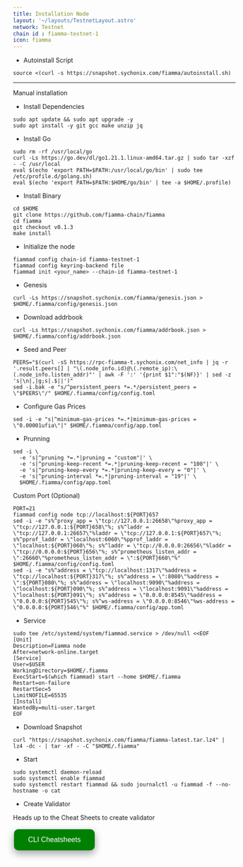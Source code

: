 ```yaml
---
title: Installation Node
layout: '~/layouts/TestnetLayout.astro'
network: Testnet
chain id : fiamma-testnet-1
icon: fiamma
---
```


- Autoinstall Script
```
source <(curl -s https://snapshot.sychonix.com/fiamma/autoinstall.sh) 
```
------
Manual installation
- Install Dependencies
```
sudo apt update && sudo apt upgrade -y 
sudo apt install -y git gcc make unzip jq
```

- Install Go
```
sudo rm -rf /usr/local/go
curl -Ls https://go.dev/dl/go1.21.1.linux-amd64.tar.gz | sudo tar -xzf - -C /usr/local
eval $(echo 'export PATH=$PATH:/usr/local/go/bin' | sudo tee /etc/profile.d/golang.sh)
eval $(echo 'export PATH=$PATH:$HOME/go/bin' | tee -a $HOME/.profile)
```

- Install Binary
```
cd $HOME
git clone https://github.com/fiamma-chain/fiamma
cd fiamma
git checkout v0.1.3
make install
```
- Initialize the node
```
fiammad config chain-id fiamma-testnet-1
fiammad config keyring-backend file
fiammad init <your_name> --chain-id fiamma-testnet-1
```

- Genesis
```
curl -Ls https://snapshot.sychonix.com/fiamma/genesis.json > $HOME/.fiamma/config/genesis.json 
```
- Download addrbook
```
curl -Ls https://snapshot.sychonix.com/fiamma/addrbook.json > $HOME/.fiamma/config/addrbook.json
```
- Seed and Peer
```
PEERS="$(curl -sS https://rpc-fiamma-t.sychonix.com/net_info | jq -r '.result.peers[] | "\(.node_info.id)@\(.remote_ip):\(.node_info.listen_addr)"' | awk -F ':' '{print $1":"$(NF)}' | sed -z 's|\n|,|g;s|.$||')"
sed -i.bak -e "s/^persistent_peers *=.*/persistent_peers = \"$PEERS\"/" $HOME/.fiamma/config/config.toml
```
- Configure Gas Prices
```
sed -i -e "s|^minimum-gas-prices *=.*|minimum-gas-prices = \"0.00001ufia\"|" $HOME/.fiamma/config/app.toml
```
- Prunning
```
sed -i \
  -e 's|^pruning *=.*|pruning = "custom"|' \
  -e 's|^pruning-keep-recent *=.*|pruning-keep-recent = "100"|' \
  -e 's|^pruning-keep-every *=.*|pruning-keep-every = "0"|' \
  -e 's|^pruning-interval *=.*|pruning-interval = "19"|' \
  $HOME/.fiamma/config/app.toml
```
Custom Port (Optional)
```
PORT=21
fiammad config node tcp://localhost:${PORT}657
sed -i -e "s%^proxy_app = \"tcp://127.0.0.1:26658\"%proxy_app = \"tcp://127.0.0.1:${PORT}658\"%; s%^laddr = \"tcp://127.0.0.1:26657\"%laddr = \"tcp://127.0.0.1:${PORT}657\"%; s%^pprof_laddr = \"localhost:6060\"%pprof_laddr = \"localhost:${PORT}060\"%; s%^laddr = \"tcp://0.0.0.0:26656\"%laddr = \"tcp://0.0.0.0:${PORT}656\"%; s%^prometheus_listen_addr = \":26660\"%prometheus_listen_addr = \":${PORT}660\"%" $HOME/.fiamma/config/config.toml
sed -i -e "s%^address = \"tcp://localhost:1317\"%address = \"tcp://localhost:${PORT}317\"%; s%^address = \":8080\"%address = \":${PORT}080\"%; s%^address = \"localhost:9090\"%address = \"localhost:${PORT}090\"%; s%^address = \"localhost:9091\"%address = \"localhost:${PORT}091\"%; s%^address = \"0.0.0.0:8545\"%address = \"0.0.0.0:${PORT}545\"%; s%^ws-address = \"0.0.0.0:8546\"%ws-address = \"0.0.0.0:${PORT}546\"%" $HOME/.fiamma/config/app.toml
```

- Service
```
sudo tee /etc/systemd/system/fiammad.service > /dev/null <<EOF
[Unit]
Description=Fiamma node
After=network-online.target
[Service]
User=$USER
WorkingDirectory=$HOME/.fiamma
ExecStart=$(which fiammad) start --home $HOME/.fiamma
Restart=on-failure
RestartSec=5
LimitNOFILE=65535
[Install]
WantedBy=multi-user.target
EOF
```
- Download Snapshot
```
curl "https://snapshot.sychonix.com/fiamma/fiamma-latest.tar.lz4" | lz4 -dc - | tar -xf - -C "$HOME/.fiamma"
```

- Start
```
sudo systemctl daemon-reload
sudo systemctl enable fiammad
sudo systemctl restart fiammad && sudo journalctl -u fiammad -f --no-hostname -o cat
```

 - Create Validator

Heads up to the Cheat Sheets to create validator

<a href="https://service.sychonix.com/testnet/fiamma/cheat" >
  <button style="background-color: green; border: none; color: white; padding: 15px 32px; text-align: center; text-decoration: none; display: inline-block; font-size: 16px; margin: 4px 2px; cursor: pointer; border-radius: 10px; box-shadow: 0 8px 16px 0 rgba(0,0,0,0.2), 0 6px 20px 0 rgba(0,0,0,0.19);" onmouseover="this.style.boxShadow='0 0 0 4px rgba(0,255,0,0.5)'" onmouseout="this.style.boxShadow='0 8px 16px 0 rgba(0,0,0,0.2), 0 6px 20px 0 rgba(0,0,0,0.19)'">CLI Cheatsheets</button>
</a>
